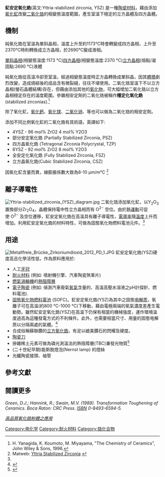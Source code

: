 <span>'''釔安定氧化鋯 '''(英文:Yttria-stabilized zirconia,</span> <span>YSZ</span>) 是一種[[陶瓷材料|陶瓷材料]]，藉由添加[[氧化钇|氧化釔]]改變[[二氧化锆|二氧化锆]]的相變態溫度範圍，產生室溫下穩定的立方晶體及四方晶體。

== 機制 ==
純氧化鋯在室溫為單斜晶相，溫度上升至約1173℃時會轉變成四方晶相，上升至2370℃時則轉換成立方晶相，於2690℃變成液相。

[[单斜晶系|單斜晶相]](相變態溫度:1173 °C)[[四方晶系|四方晶相]](相變態溫度:2370 °C)[[立方晶系|立方晶相]](熔點/凝固點:2690 °C)液體

純氧化鋯從高溫冷卻至室溫，經過相變態溫度時正方晶轉換成單斜晶，因其[[體積|體積]]劇烈改變，造成燒結後的成品含有微裂縫，往往不堪使用。二氧化锆室溫下不以立方晶相(螢石晶體結構)存在，但藉由添加其他的[[氧化物|氧化物]]，可大幅增加二氧化锆以立方晶相穩定存在的溫度範圍。參雜相安定劑的二氧化锆被稱作'''穩定化氧化鋯'''(stabilized zirconias).<ref name="Yan">H. Yanagida, K. Koumoto, M. Miyayama, "The Chemistry of Ceramics", John Wiley & Sons, 1996. </ref>

除了氧化釔，[[氧化鈣|氧化鈣]]、[[氧化镁|氧化镁]]、[[二氧化铈|二氧化铈]]、等也可以做為二氧化锆的相安定劑。

添加不同比例氧化釔的二氧化鋯有其術語，英譯如下:

* <span>4YSZ - 96 mol% ZrO2 4 mol% Y2O3 <br> </span>
* <span>部分安定氧化鋯 (Partially Stabilized Zirconia, PSZ)</span>
* 四方晶氧化鋯 (Tetragonal Zirconia Polycrystal, TZP)
* 8YSZ - 92 mol% ZrO2 8 mol% Y2O3 
* 全安定化氧化鋯 (Fully Stabilized Zirconia, FSZ) 
* 立方晶氧化鋯(Cubic Stabilized Zirconia, CSZ)
因氧化釔含量而異，線膨脹係數大致為8-10 µm/m°C
<ref name="matweb">Matweb: [http://www.matweb.com/search/DataSheet.aspx?MatGUID=4e3988dd9adb4d1ca37a1b2cbab87d9a Yttria Stabilized Zirconia ] {{Wayback|url=http://www.matweb.com/search/DataSheet.aspx?MatGUID=4e3988dd9adb4d1ca37a1b2cbab87d9a |date=20190701104924 }}</ref>

== 離子導電性 ==
[[File:Yttria-stabilized_zirconia_(YSZ)_diagram.jpg|thumb]]
二氧化锆添加氧化釔，以Y<sub>2</sub>O<sub>3</sub>置換部分Zr<sub>2</sub>O<sub>4</sub>，晶體保持電中性立方晶相而有 O<sup>2−</sup> 空位。由於[[热运动|熱運動]]可促使 O<sup>2−</sup> 及空位遷移，釔安定氧化鋯在高溫具有離子導電性，[[電導率|電導率]]隨[[溫度|溫度]]上升而增加。利用釔安定氧化鋯的材料特性，可做為固態氧化物燃料電池元件。<ref name="Yan"/>

== 用途 ==
[[File:Metallfreie_Brücke_Zirkoniumdioxid_2012_PD_1.JPG|right]]
釔安定氧化鋯(YSZ)硬度高且化學活性低，作為原料應用於:
* 人工[[牙冠_(修复体)|牙冠]]
* [[耐火材料|耐火材料]] (例如: 噴射機引擎、汽車陶瓷煞車片)
* [[燃氣渦輪發動機|燃氣渦輪機]]的[[热障涂层|熱阻障層]]
* [[電子陶瓷|電子陶瓷]] (例如: 偵測汽車廢氣[[氧氣|氧氣]]含量的{{link-en|氧氣感測器|Oxygen sensor}}、高溫高壓水溶液之pH計探針、燃料電池).
* [[固態氧化物燃料電池|固態氧化物燃料電池]] (SOFC)。釔安定氧化鋯(YSZ)為其中之固態[[电解质|电解质]]，氧離子可在高溫(約800 °C-1000 °C)下移動，藉由電極兩端的氧氣濃度差產生電動勢。雖然釔安定氧化鋯(YSZ)在高溫下仍保有相當的機械強度，運作環境溫度過高為這種發電方式的不利條件。此外，也需要相當尺寸、用量的固態电解质以分隔兩處的氣體。<ref>{{cite journal |last1=Minh |first1=N.Q. |year=1993 |title=Ceramic Fuel-Cells |journal=Journal of the American Ceramic Society |volume=76 |issue=3 |pages=563–588  | doi = 10.1111/j.1151-2916.1993.tb03645.x }}</ref>
* 合成俗稱蘇聯鑽的[[立方氧化鋯|立方氧化鋯]]，有足以媲美鑽石的閃耀及硬度。
* [[陶瓷刀|陶瓷刀]]
* 摻雜稀土元素可做為磷光測溫法的熱阻障層(TBC)兼發光物質<ref>{{cite book|author=American Ceramic Society|title=Progress in Thermal Barrier Coatings|url=http://books.google.com/books?id=dqCNlgDsu0EC&pg=PA139|accessdate=23 October 2011|date=29 May 2009|publisher=John Wiley and Sons|isbn=978-0-470-40838-4|pages=139–}}</ref>
* (二十世紀早期)能斯脫燈泡(Nernst lamp) 的燈絲
* 光纖陶瓷接頭、袖管

== 參考文獻 ==
{{Reflist}}

== 閱讀更多 ==
<cite class="citation book" contenteditable="false">Green, D.J.; Hannink, R.; Swain, M.V. (1989). ''Transformation Toughening of Ceramics''. Boca Raton: CRC Press. </cite><cite class="citation book" contenteditable="false">[[国际标准书号|ISBN]] 0-8493-6594-5.</cite><span class="Z3988" title="ctx_ver=Z39.88-2004&rfr_id=info%3Asid%2Fen.wikipedia.org%3AYttria-stabilized+zirconia&rft.aufirst=D.J.&rft.au=Hannink%2C+R.&rft.aulast=Green&rft.au=Swain%2C+M.V.&rft.btitle=Transformation+Toughening+of+Ceramics&rft.date=1989&rft.genre=book&rft.isbn=0-8493-6594-5&rft.place=Boca+Raton&rft.pub=CRC+Press&rft_val_fmt=info%3Aofi%2Ffmt%3Akev%3Amtx%3Abook" contenteditable="false"> </span>

<cite name="高品質氧化鋯粉體之應用"> [http://10156659.myku.tw/k/10156659/m/20150930202916.pdf 高品質氧化鋯粉體之應用] {{Wayback|url=http://10156659.myku.tw/k/10156659/m/20150930202916.pdf |date=20190701104923 }}
[[Category:电化学|Category:电化学]]
[[Category:耐火材料|Category:耐火材料]]
[[Category:锆化合物|Category:锆化合物]]
